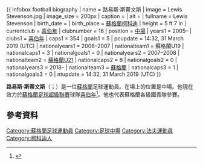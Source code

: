 {{ infobox football biography
| name = 路易斯·斯蒂文斯
| image = Lewis Stevenson.jpg
| image_size = 200px
| caption = 
| alt =
| fullname = Lewis Stevenson
| birth_date = {{birth date and age|df=yes|1988|1|5}}
| birth_place = [[蘇格蘭|蘇格蘭]][[柯科迪|柯科迪]]
| height = 5 ft 7 in
| currentclub = [[希伯尼安足球俱乐部|喜伯年]]
| clubnumber = 16
| position = [[中場|中場]]
| years1 = 2005–
| clubs1 = [[希伯尼安足球俱乐部|喜伯年]]
| caps1  = 354
| goals1 = 5
| pcupdate = 14:32, 31 March 2019 (UTC)
<!--- Update stats table as well as infobox. League games/goals only in infobox --->
| nationalyears1 = 2006–2007
| nationalteam1 = 蘇格蘭U19
| nationalcaps1 = 3
| nationalgoals1 = 0
| nationalyears2 = 2007–2008
| nationalteam2  = [[蘇格蘭21歲以下足球代表隊|蘇格蘭U21]]
| nationalcaps2  = 8
| nationalgoals2 = 0
| nationalyears3 = 2018–
| nationalteam3 = [[蘇格蘭足球代表隊|蘇格蘭]]
| nationalcaps3 = 1
| nationalgoals3 = 0
| ntupdate = 14:32, 31 March 2019 (UTC)
}}

'''路易斯·斯蒂文斯'''（{{lang-en|Lewis Stevenson}}；{{bd|1988年|1月5日}}）是一位[[蘇格蘭|蘇格蘭]]足球運動員。在場上的位置是中場。他現在效力於[[蘇格蘭足球超級聯賽|蘇格蘭足球超級聯賽]]球隊[[希伯尼安足球俱乐部|喜伯年]]<ref>{{cite web |url=http://spfl.co.uk/news/article/stevenson-extends-hibernian-stay/ |title=Stevenson extends Hibernian stay |work=www.spfl.co.uk |publisher=Scottish Professional Football League |date=4 June 2015 |accessdate=4 June 2015 |archive-date=2016-06-11 |archive-url=https://web.archive.org/web/20160611191836/http://spfl.co.uk/news/article/stevenson-extends-hibernian-stay/ |dead-url=no }}</ref>。他也代表蘇格蘭各級國青隊參賽。
==參考資料==
{{Reflist}}

{{DEFAULTSORT:Stevenson, Lewis}}
[[Category:蘇格蘭足球運動員|Category:蘇格蘭足球運動員]]
[[Category:足球中場|Category:足球中場]]
[[Category:法夫運動員|Category:法夫運動員]]
[[Category:柯科迪人|Category:柯科迪人]]